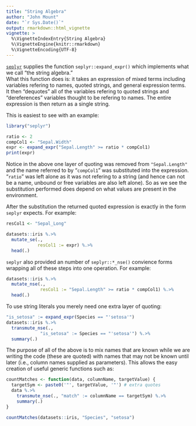 ```yaml
---
title: "String Algebra"
author: "John Mount"
date: "`r Sys.Date()`"
output: rmarkdown::html_vignette
vignette: >
  %\VignetteIndexEntry{String Algebra}
  %\VignetteEngine{knitr::rmarkdown}
  %\VignetteEncoding{UTF-8}
---
```


[`seplyr`](https://winvector.github.io/seplyr/index.html) supplies the function 
`seplyr::expand_expr()` which implements what we call "the string algebra."  
What this function does is: it takes an expression of mixed terms including variables
refering to names, quoted strings, and general expression terms.  It then "dequotes"
all of the variables refering to quoted strings and  "dereferences" variables 
thought to be refering to names.  The entire expression is then return as a single string.

This is easiest to see with an example:

```r
library("seplyr")

ratio <- 2
compCol1 <- "Sepal.Width"
expr <- expand_expr("Sepal.Length" >= ratio * compCol1)
print(expr)
```

Notice in the above one layer of quoting was removed from `"Sepal.Length"` and the name
referred to by "`compCol1`" was substituted into the expression. "`ratio`" was left
alone as it was not refering to a string (and hence can not be a name, unbound or free variables
are also left alone).  So as we see the substitution performed does depend on what values
are present in the environment.

After the substitution the returned quoted expression is exactly in the form `seplyr` expects.
For example:

```r
resCol1 <- "Sepal_Long"

datasets::iris %.>%
  mutate_se(., 
            resCol1 := expr) %.>%
  head(.)
```

`seplyr` also provided an number of `seplyr::*_nse()` convience forms wrapping all of these steps into
one operation.  For example:

```r
datasets::iris %.>%
  mutate_nse(., 
             resCol1 := "Sepal.Length" >= ratio * compCol1) %.>%
  head(.)
```

To use string literals you merely need one extra layer of quoting:

```r
"is_setosa" := expand_expr(Species == "'setosa'")
datasets::iris %.>%
  transmute_nse(., 
             "is_setosa" := Species == "'setosa'") %.>%
  summary(.)
```

The purpose of all of the above is to mix names that are known while we are 
writing the code (these are quoted) with names that may not be known until later
(i.e., column names supplied as parameters).  This allows the easy creation of 
useful generic functions such as:

```r
countMatches <- function(data, columnName, targetValue) {
  targetSym <- paste0('"', targetValue, '"') # extra quotes
  data %.>%
    transmute_nse(., "match" := columnName == targetSym) %.>%
    summary(.)
}

countMatches(datasets::iris, "Species", "setosa")
```



